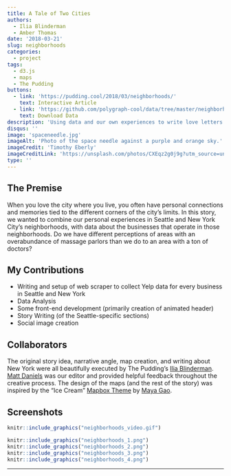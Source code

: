 ```yaml
---
title: A Tale of Two Cities
authors: 
  - Ilia Blinderman
  - Amber Thomas
date: '2018-03-21'
slug: neighborhoods
categories:
  - project
tags:
  - d3.js
  - maps
  - The Pudding
buttons:
  - link: 'https://pudding.cool/2018/03/neighborhoods/'
    text: Interactive Article
  - link: 'https://github.com/polygraph-cool/data/tree/master/neighborhoods'
    text: Download Data
description: 'Using data and our own experiences to write love letters to the cities we call home.'
disqus: ''
image: 'spaceneedle.jpg'
imageAlt: 'Photo of the space needle against a purple and orange sky.'
imageCredit: 'Timothy Eberly'
imageCreditLink: 'https://unsplash.com/photos/CXEqz2g0j9g?utm_source=unsplash&utm_medium=referral&utm_content=creditCopyText'
type: ''
---
```


## The Premise

When you love the city where you live, you often have personal connections and memories tied to the different corners of the city's limits. In this story, we wanted to combine our personal experiences in Seattle and New York City's neighborhoods, with data about the businesses that operate in those neighborhoods. Do we have different perceptions of areas with an overabundance of massage parlors than we do to an area with a ton of doctors?  

## My Contributions

* Writing and setup of web scraper to collect Yelp data for every business in Seattle and New York
* Data Analysis
* Some front-end development (primarily creation of animated header)
* Story Writing (of the Seattle-specific sections)
* Social image creation

## Collaborators

The original story idea, narrative angle, map creation, and writing about New York were all beautifully executed by The Pudding's [Ilia Blinderman](https://twitter.com/iliablinderman). [Matt Daniels](https://twitter.com/matthewfdaniels) was our editor and provided helpful feedback throughout the creative process. The design of the maps (and the rest of the story) was inspired by the "Ice Cream" [Mapbox Theme](https://www.mapbox.com/designer-maps/#ice-cream) by [Maya Gao](https://twitter.com/mayaqgao).

## Screenshots

```r
knitr::include_graphics("neighborhoods_video.gif")
```

```r
knitr::include_graphics("neighborhoods_1.png")
knitr::include_graphics("neighborhoods_2.png")
knitr::include_graphics("neighborhoods_3.png")
knitr::include_graphics("neighborhoods_4.png")
```
---
